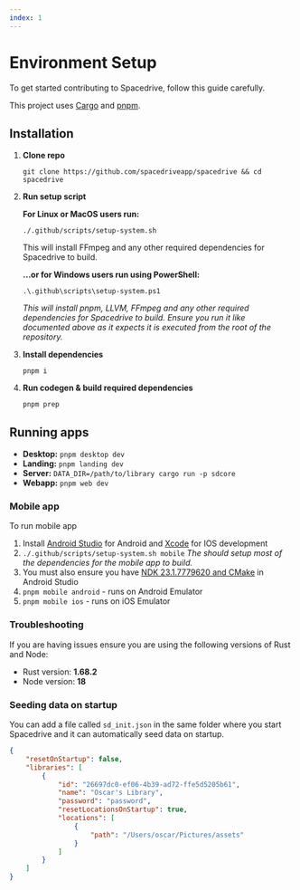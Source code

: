 ```yaml
---
index: 1
---
```


# Environment Setup

To get started contributing to Spacedrive, follow this guide carefully.

This project uses [Cargo](https://doc.rust-lang.org/cargo/getting-started/installation.html) and [pnpm](https://pnpm.io/installation).

## Installation

1. **Clone repo**
   ```shell
   git clone https://github.com/spacedriveapp/spacedrive && cd spacedrive
   ```
2. **Run setup script**

   **For Linux or MacOS users run:**

   ```shell
   ./.github/scripts/setup-system.sh
   ```

   This will install FFmpeg and any other required dependencies for Spacedrive to build.

   **...or for Windows users run using PowerShell:**

   ```shell
   .\.github\scripts\setup-system.ps1
   ```

   _This will install pnpm, LLVM, FFmpeg and any other required dependencies for Spacedrive to build. Ensure you run it like documented above as it expects it is executed from the root of the repository._

3. **Install dependencies**
   ```shell
   pnpm i
   ```
4. **Run codegen & build required dependencies**
   ```shell
   pnpm prep
   ```

## Running apps

- **Desktop:** `pnpm desktop dev`
- **Landing:** `pnpm landing dev`
- **Server:** `DATA_DIR=/path/to/library cargo run -p sdcore`
- **Webapp:** `pnpm web dev`

<Notice
	type="note"
	text="When changing branches, make sure to run `pnpm prep` command right after. This ensures all the codegen is up to date."
/>

### Mobile app

To run mobile app

1. Install [Android Studio](https://developer.android.com/studio) for Android and [Xcode](https://apps.apple.com/au/app/xcode/id497799835) for IOS development
2. `./.github/scripts/setup-system.sh mobile`
   _The should setup most of the dependencies for the mobile app to build._
3. You must also ensure you have [NDK 23.1.7779620 and CMake](https://developer.android.com/studio/projects/install-ndk#default-version) in Android Studio
4. `pnpm mobile android` - runs on Android Emulator
5. `pnpm mobile ios` - runs on iOS Emulator

### Troubleshooting

If you are having issues ensure you are using the following versions of Rust and Node:

- Rust version: **1.68.2**
- Node version: **18**

### Seeding data on startup

<Notice
	type="note"
	text="You may loose data if your using this feature so please be careful! This only works on development builds for this reason."
/>

You can add a file called `sd_init.json` in the same folder where you start Spacedrive and it can automatically seed data on startup.

```json
{
	"resetOnStartup": false,
	"libraries": [
		{
			"id": "26697dc0-ef06-4b39-ad72-ffe5d5205b61",
			"name": "Oscar's Library",
			"password": "password",
			"resetLocationsOnStartup": true,
			"locations": [
				{
					"path": "/Users/oscar/Pictures/assets"
				}
			]
		}
	]
}
```
